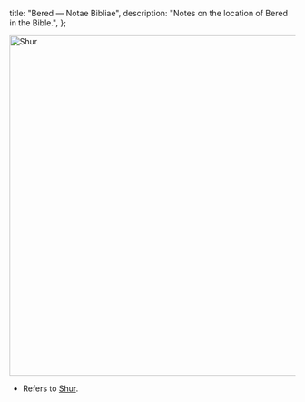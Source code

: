   title: "Bered — Notae Bibliae",
  description: "Notes on the location of Bered in the Bible.",
};

<Initial text="Bered"/>

<Image
  className="sepia rounded"
  src="/places/shur.jpg"
  alt="Shur"
  width="600"
  height="600"
/>

- Refers to [Shur](/places/old-testament/genesis/shur).

